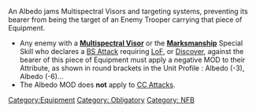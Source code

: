 {{n5-section-equipment}}


An Albedo jams Multispectral Visors and targeting systems, preventing its bearer from being the target of an Enemy Trooper carrying that piece of Equipment.

{{css_skillbox |black|  ALBEDO | AUTOMATIC EQUIPMENT }}
{{skill-label | Obligatory, NFB. }}
{{effects}}
* Any enemy with a '''[[Multispectral Visor]]''' or the '''[[Marksmanship]]''' Special Skill who declares a [[BS Attack]] requiring [[LoF]], or [[Discover]], against the bearer of this piece of Equipment must apply a negative MOD to their Attribute, as shown in round brackets in the Unit Profile : Albedo (-3), Albedo (-6)...
* The Albedo MOD does '''not''' apply to [[CC Attacks]].
{{css_skillbox-end}}




[[Category:Equipment]]

<!-- Label and Trait categories. -->
[[Category: Obligatory ]]
[[Category: NFB ]]
